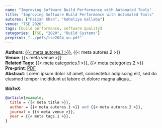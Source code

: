 ```yaml
---
name: "Improving Software Build Performance with Automated Tools"
title: "Improving Software Build Performance with Automated Tools"
autores: ["Faizan Khan", "Keheliya Gallaba"]
venue: "TSE 2020"
tags: [build performance, software quality]
categories: [TSE, "2020", "Build Systems"]
preprint: "../pdfs/tse2024_xu.pdf"
---
```

**Authors**: [{{< meta autores.1 >}}](../members/shanemcintosh.qmd), {{< meta autores.2 >}}  
**Venue**: {{< meta venue >}}   
**Related Tags**: [{{< meta categories.1 >}}](../list.qmd#category=build+performance), [{{< meta categories.2 >}}](../list.qmd#category=software+quality)  
**Pre-print**: [PDF]({{< meta preprint >}})  
**Abstract**: Lorem ipsum dolor sit amet, consectetur adipiscing elit, sed do eiusmod tempor incididunt ut labore et dolore magna aliqua...   


**BibTeX**:
```bibtex
@article{example,
  title = {{< meta title >}},
  author = {{< meta autores.1 >}} and {{< meta autores.2 >}},
  journal = {{< meta venue >}},
  year = {{< meta tags.1 >}},
}
```